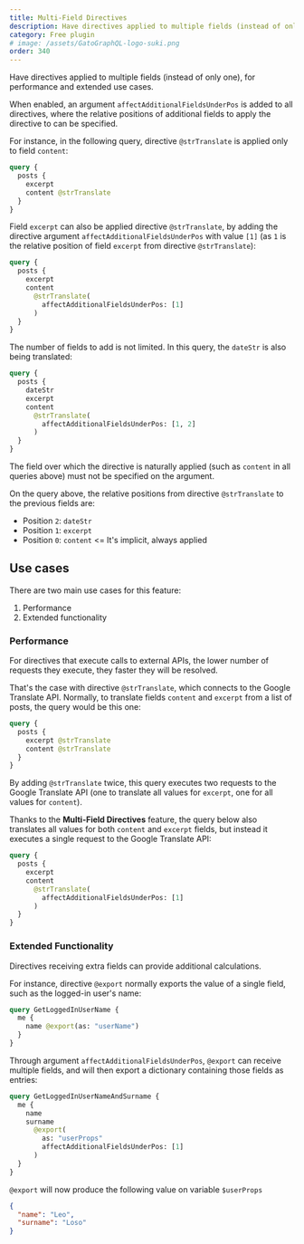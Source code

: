 ```yaml
---
title: Multi-Field Directives
description: Have directives applied to multiple fields (instead of only one), for performance and extended use cases.
category: Free plugin
# image: /assets/GatoGraphQL-logo-suki.png
order: 340
---
```


Have directives applied to multiple fields (instead of only one), for performance and extended use cases.

When enabled, an argument `affectAdditionalFieldsUnderPos` is added to all directives, where the relative positions of additional fields to apply the directive to can be specified.

For instance, in the following query, directive `@strTranslate` is applied only to field `content`:

```graphql
query {
  posts {
    excerpt
    content @strTranslate
  }
}
```

Field `excerpt` can also be applied directive `@strTranslate`, by adding the directive argument `affectAdditionalFieldsUnderPos` with value `[1]` (as `1` is the relative position of field `excerpt` from directive `@strTranslate`):

```graphql
query {
  posts {
    excerpt
    content
      @strTranslate(
        affectAdditionalFieldsUnderPos: [1]
      )
  }
}
```

The number of fields to add is not limited. In this query, the `dateStr` is also being translated:

```graphql
query {
  posts {
    dateStr
    excerpt
    content
      @strTranslate(
        affectAdditionalFieldsUnderPos: [1, 2]
      )
  }
}
```

The field over which the directive is naturally applied (such as `content` in all queries above) must not be specified on the argument.

On the query above, the relative positions from directive `@strTranslate` to the previous fields are:

- Position `2`: `dateStr`
- Position `1`: `excerpt`
- Position `0`: `content` \<= It's implicit, always applied

## Use cases

There are two main use cases for this feature:

1. Performance
2. Extended functionality

### Performance

For directives that execute calls to external APIs, the lower number of requests they execute, they faster they will be resolved.

That's the case with directive `@strTranslate`, which connects to the Google Translate API. Normally, to translate fields `content` and `excerpt` from a list of posts, the query would be this one:

```graphql
query {
  posts {
    excerpt @strTranslate
    content @strTranslate
  }
}
```

By adding `@strTranslate` twice, this query executes two requests to the Google Translate API (one to translate all values for `excerpt`, one for all values for `content`).

Thanks to the **Multi-Field Directives** feature, the query below also translates all values for both `content` and `excerpt` fields, but instead it executes a single request to the Google Translate API:

```graphql
query {
  posts {
    excerpt
    content
      @strTranslate(
        affectAdditionalFieldsUnderPos: [1]
      )
  }
}
```

### Extended Functionality

Directives receiving extra fields can provide additional calculations.

For instance, directive `@export` normally exports the value of a single field, such as the logged-in user's name:

```graphql
query GetLoggedInUserName {
  me {
    name @export(as: "userName")
  }
}
```

Through argument `affectAdditionalFieldsUnderPos`, `@export` can receive multiple fields, and will then export a dictionary containing those fields as entries:

```graphql
query GetLoggedInUserNameAndSurname {
  me {
    name
    surname
      @export(
        as: "userProps"
        affectAdditionalFieldsUnderPos: [1]
      )
  }
}
```

`@export` will now produce the following value on variable `$userProps`

```json
{
  "name": "Leo",
  "surname": "Loso"
}
```
